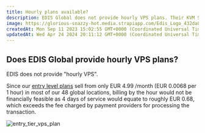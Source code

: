 ```yaml
---
title: Hourly plans available?
description: EDIS Global does not provide hourly VPS plans. Their KVM Smart plan is sold at a monthly rate of EUR 4.99 and billing by the hour would incur more transaction fees than the cost of the service itself.
image: https://glorious-snazzy-hot.media.strapiapp.com/Edis_Logo_432da83b15.jpg
createdAt: Mon Sep 11 2023 15:02:55 GMT+0000 (Coordinated Universal Time)
updatedAt: Wed Apr 24 2024 20:11:12 GMT+0000 (Coordinated Universal Time)
---
```


## Does EDIS Global provide hourly VPS plans?

EDIS does not provide "hourly VPS".

Since our <a href="https://www.edisglobal.com/vps-server/austria-vienna" target="_blank">entry level plans</a> sell from only EUR 4.99 /month (EUR 0.0068 per 1 hour) in most of our 48 global locations, billing by the hour would not be financially feasible as 4 days of service would equate to roughly EUR 0.68, which exceeds the fee charged by payment providers for processing the transaction.&#x20;

![entry_tier_vps_plan](/assets/5HqbhSPmzCrC2ExZsdARI_entry-tier-vps-plan-edisglobal-69676c3660.png)
